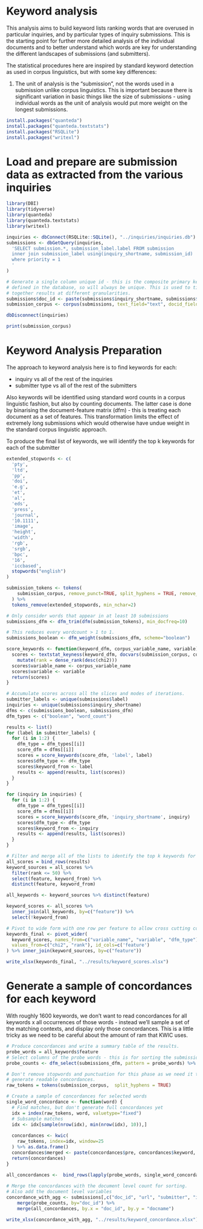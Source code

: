 # Keyword analysis

This analysis aims to build keyword lists ranking words that are overused in
particular inquiries, and by particular types of inquiry submissions. This is
the starting point for further more detailed analysis of the individual 
documents and to better understand which words are key for understanding the
different landscapes of submissions (and submitters).

The statistical procedures here are inspired by standard keyword detection as
used in corpus linguistics, but with some key differences:

1. The unit of analysis is the "submission", not the words used in a submission
unlike corpus linguistics. This is important because there is significant 
variation in basic things like the size of submissions - using individual words
as the unit of analysis would put more weight on the longest submissions.

```r
install.packages("quanteda")
install.packages("quanteda.textstats")
install.packages("RSQLite")
install.packages("writexl")
```

# Load and prepare are submission data as extracted from the various inquiries
```r
library(DBI)
library(tidyverse)
library(quanteda)
library(quanteda.textstats)
library(writexl)

inquiries <- dbConnect(RSQLite::SQLite(), "../inquiries/inquiries.db")
submissions <- dbGetQuery(inquiries, 
  'SELECT submission.*, submission_label.label FROM submission
  inner join submission_label using(inquiry_shortname, submission_id)
  where priority = 1
  '
)

# Generate a single column unique id - this is the composite primary key
# defined in the database, so will always be unique. This is used to tie
# together results at different granularities.
submissions$doc_id <- paste(submissions$inquiry_shortname, submissions$submission_id)
submission_corpus <- corpus(submissions, text_field="text", docid_field = "doc_id")

dbDisconnect(inquiries)

print(submission_corpus)
```

# Keyword Analysis Preparation

The approach to keyword analysis here is to find keywords for each:

- inquiry vs all of the rest of the inquiries
- submitter type vs all of the rest of the submitters

Also keywords will be identified using standard word counts in a corpus 
linguistic fashion, but also by counting documents. The latter case is done by
binarising the document-feature matrix (dfm) - this is treating each document
as a set of features. This transformation limits the effect of extremely long
submissions which would otherwise have undue weight in the standard corpus
linguistic approach.

To produce the final list of keywords, we will identify the top k keywords for
each of the submitter

```r

extended_stopwords <- c(
  'pty', 
  'ltd',
  'pp',
  'doi',
  'e.g',
  'et',
  'al',
  'eds',
  'press',
  'journal',
  '10.1111',
  'image',
  'height',
  'width',
  'rgb',
  'srgb',
  'bpc',
  '16',
  'iccbased',
  stopwords("english")
)

submission_tokens <- tokens(
    submission_corpus, remove_punct=TRUE, split_hyphens = TRUE, remove_symbols = TRUE
  ) %>% 
  tokens_remove(extended_stopwords, min_nchar=2)

# Only consider words that appear in at least 10 submissions
submissions_dfm <- dfm_trim(dfm(submission_tokens), min_docfreq=10)

# This reduces every wordcount > 1 to 1.
submissions_boolean <- dfm_weight(submissions_dfm, scheme="boolean")

score_keywords <- function(keyword_dfm, corpus_variable_name, variable) {
  scores <- textstat_keyness(keyword_dfm, docvars(submission_corpus, corpus_variable_name) == variable, "chi") %>%
    mutate(rank = dense_rank(desc(chi2)))
  scores$variable_name <- corpus_variable_name
  scores$variable <- variable
  return(scores)
}

# Accumulate scores across all the slices and modes of iterations.
submitter_labels <- unique(submissions$label)
inquiries <- unique(submissions$inquiry_shortname)
dfms <- c(submissions_boolean, submissions_dfm)
dfm_types <- c("boolean", "word_count")

results <- list()
for (label in submitter_labels) {
  for (i in 1:2) {
    dfm_type = dfm_types[[i]]
    score_dfm = dfms[[i]]
    scores = score_keywords(score_dfm, 'label', label)
    scores$dfm_type <- dfm_type
    scores$keyword_from <- label
    results <- append(results, list(scores))
  }
}

for (inquiry in inquiries) {
  for (i in 1:2) {
    dfm_type = dfm_types[[i]]
    score_dfm = dfms[[i]]
    scores = score_keywords(score_dfm, 'inquiry_shortname', inquiry)
    scores$dfm_type <- dfm_type
    scores$keyword_from <- inquiry
    results <- append(results, list(scores))
  }
}

# Filter and merge all of the lists to identify the top k keywords for each slice
all_scores = bind_rows(results)
keyword_sources = all_scores %>%
  filter(rank <= 50) %>% 
  select(feature, keyword_from) %>%
  distinct(feature, keyword_from)

all_keywords <- keyword_sources %>% distinct(feature)

keyword_scores <- all_scores %>%
  inner_join(all_keywords, by=c("feature")) %>%
  select(!keyword_from)

# Pivot to wide form with one row per feature to allow cross cutting comparison
keywords_final <- pivot_wider(
  keyword_scores, names_from=c("variable_name", "variable", "dfm_type"), 
  values_from=c("chi2", "rank"), id_cols=c('feature')
) %>% inner_join(keyword_sources, by=c("feature"))

write_xlsx(keywords_final, "../results/keyword_scores.xlsx")

```

# Generate a sample of concordances for each keyword

With roughly 1600 keywords, we don't want to read concordances for all keywords
x all occurrences of those words - instead we'll sample a set of the matching
contexts, and display only those concordances. This is a little tricky as we
need to be careful about the amount of ram that KWIC uses.

``` r
# Produce concordances and write a summary table of the results.
probe_words = all_keywords$feature
# Select columns of the probe words - this is for sorting the submissions table.
probe_counts <- dfm_select(submissions_dfm, pattern = probe_words) %>% convert(to = "data.frame")

# Don't remove stopwords and punctuation for this phase as we need it to
# generate readable concordances.
raw_tokens = tokens(submission_corpus,  split_hyphens = TRUE)

# Create a sample of concordances for selected words
single_word_concordance <- function(word) {
  # Find matches, but don't generate full concordances yet
  idx = index(raw_tokens, word, valuetype="fixed")
  # Subsample matches
  idx <- idx[sample(nrow(idx), min(nrow(idx), 10)),]
  
  concordances <- kwic(
    raw_tokens, index=idx, window=25
  ) %>% as.data.frame()
  concordances$merged <- paste(concordances$pre, concordances$keyword, concordances$post)
  return(concordances)
}

all_concordances <-  bind_rows(lapply(probe_words, single_word_concordance))
  
# Merge the concordances with the document level count for sorting.
# Also add the document level variables
concordance_with_agg <- submissions[,c("doc_id", "url", "submitter", "inquiry_shortname", "label")] %>%
    merge(probe_counts, by="doc_id") %>%
    merge(all_concordances, by.x = "doc_id", by.y = "docname")

write_xlsx(concordance_with_agg, "../results/keyword_concordance.xlsx")

```

